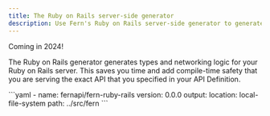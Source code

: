 ```yaml
---
title: The Ruby on Rails server-side generator
description: Use Fern's Ruby on Rails server-side generator to generate types and networking logic for your back end.
---
```


<Callout intent="tip">
Coming in 2024!
</Callout>

<br />

The Ruby on Rails generator generates types and networking logic for your Ruby on Rails server. This saves you time and add compile-time safety that you are serving the exact API that you specified in your API Definition.

<CodeBlock title="generators.yml">
```yaml
- name: fernapi/fern-ruby-rails
  version: 0.0.0
  output:
    location: local-file-system
    path: ../src/fern
```
</CodeBlock>
